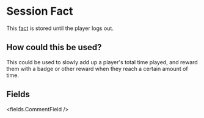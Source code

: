 
# Session Fact 

This [fact](/docs/facts) is stored until the player logs out.

## How could this be used?

This could be used to slowly add up a player's total time played, and reward them with a badge or other reward when they reach a certain amount of time.


## Fields

<fields.CommentField />
